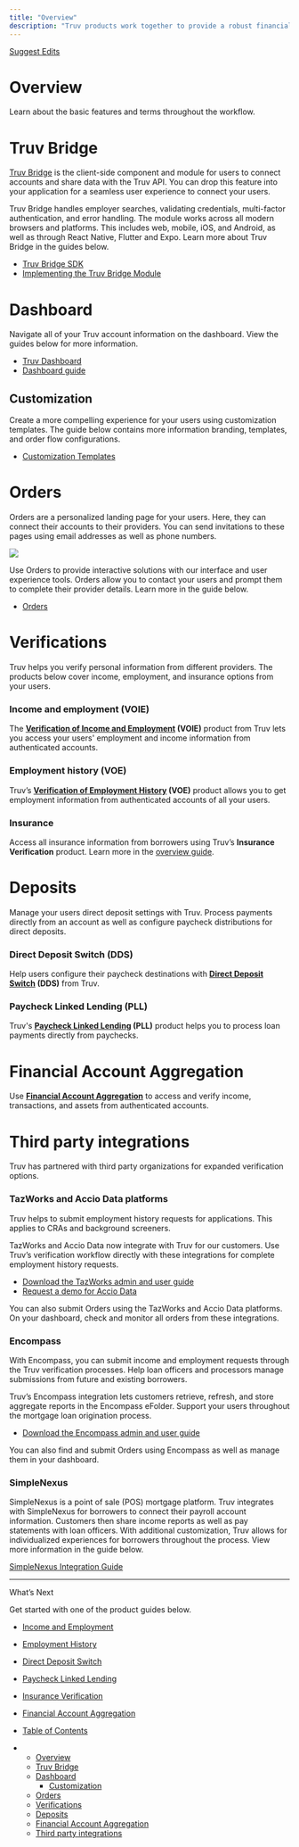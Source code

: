 ```yaml
---
title: "Overview"
description: "Truv products work together to provide a robust financial experience for your users."
---
```


[Suggest Edits](/edit/basics)

# Overview

Learn about the basic features and terms throughout the workflow.

# Truv Bridge

[Truv Bridge](/docs/truv-bridge) is the client-side component and module for users to connect accounts and share data with the Truv API. You can drop this feature into your application for a seamless user experience to connect your users.

Truv Bridge handles employer searches, validating credentials, multi-factor authentication, and error handling. The module works across all modern browsers and platforms. This includes web, mobile, iOS, and Android, as well as through React Native, Flutter and Expo. Learn more about Truv Bridge in the guides below.

* [Truv Bridge SDK](/docs/bridge-home)
* [Implementing the Truv Bridge Module](/docs/bridge-implementation)

# Dashboard

Navigate all of your Truv account information on the dashboard. View the guides below for more information.

* [Truv Dashboard](https://dashboard.truv.com/app/home)
* [Dashboard guide](/docs/dashboard)

## Customization

Create a more compelling experience for your users using customization templates. The guide below contains more information branding, templates, and order flow configurations.

* [Customization Templates](/docs/customization-templates)

# Orders

Orders are a personalized landing page for your users. Here, they can connect their accounts to their providers. You can send invitations to these pages using email addresses as well as phone numbers.

![](/images/docs/fa1b10e-image_29.png)

Use Orders to provide interactive solutions with our interface and user experience tools. Orders allow you to contact your users and prompt them to complete their provider details. Learn more in the guide below.

* [Orders](/docs/orders-guide)

# Verifications

Truv helps you verify personal information from different providers. The products below cover income, employment, and insurance options from your users.

### Income and employment (VOIE)

The **[Verification of Income and Employment](/docs/income-and-employment) (VOIE)** product from Truv lets you access your users' employment and income information from authenticated accounts.

### Employment history (VOE)

Truv’s **[Verification of Employment History](/docs/employment-history) (VOE)** product allows you to get employment information from authenticated accounts of all your users.

### Insurance

Access all insurance information from borrowers using Truv’s **Insurance Verification** product. Learn more in the [overview guide](/docs/insurance-verification).

# Deposits

Manage your users direct deposit settings with Truv. Process payments directly from an account as well as configure paycheck distributions for direct deposits.

### Direct Deposit Switch (DDS)

Help users configure their paycheck destinations with **[Direct Deposit Switch](/docs/direct-deposit-switch) (DDS)** from Truv.

### Paycheck Linked Lending (PLL)

Truv's **[Paycheck Linked Lending](/docs/paycheck-linked-loans) (PLL)** product helps you to process loan payments directly from paychecks.

# Financial Account Aggregation

Use **[Financial Account Aggregation](/docs/bank-aggregation)** to access and verify income, transactions, and assets from authenticated accounts.

# Third party integrations

Truv has partnered with third party organizations for expanded verification options.

### TazWorks and Accio Data platforms

Truv helps to submit employment history requests for applications. This applies to CRAs and background screeners.

TazWorks and Accio Data now integrate with Truv for our customers. Use Truv’s verification workflow directly with these integrations for complete employment history requests.

* [Download the TazWorks admin and user guide](https://19933594.fs1.hubspotusercontent-na1.net/hubfs/19933594/User%20guides/TazWorks%20-%20Truv%20User%20Guide.pdf)
* [Request a demo for Accio Data](https://truv.com/request-a-demo/)

You can also submit Orders using the TazWorks and Accio Data platforms. On your dashboard, check and monitor all orders from these integrations.

### Encompass

With Encompass, you can submit income and employment requests through the Truv verification processes. Help loan officers and processors manage submissions from future and existing borrowers.

Truv’s Encompass integration lets customers retrieve, refresh, and store aggregate reports in the Encompass eFolder. Support your users throughout the mortgage loan origination process.

* [Download the Encompass admin and user guide](https://19933594.fs1.hubspotusercontent-na1.net/hubfs/19933594/User%20guides/Truv_Encompass%20User%20Guide.pdf)

You can also find and submit Orders using Encompass as well as manage them in your dashboard.

### SimpleNexus

SimpleNexus is a point of sale (POS) mortgage platform. Truv integrates with SimpleNexus for borrowers to connect their payroll account information. Customers then share income reports as well as pay statements with loan officers. With additional customization, Truv allows for individualized experiences for borrowers throughout the process. View more information in the guide below.

[SimpleNexus Integration Guide](/docs/simplenexus-notiifcations-workflow-integration-guide)

***

What’s Next

Get started with one of the product guides below.

* [Income and Employment](/docs/income-and-employment)
* [Employment History](/docs/employment-history)
* [Direct Deposit Switch](/docs/direct-deposit-switch)
* [Paycheck Linked Lending](/docs/paycheck-linked-loans)
* [Insurance Verification](/docs/insurance-verification)
* [Financial Account Aggregation](/docs/bank-aggregation)

* [Table of Contents](#)

* * [Overview](#overview)
  * [Truv Bridge](#truv-bridge)
  * [Dashboard](#dashboard)
    * [Customization](#customization)
  * [Orders](#orders)
  * [Verifications](#verifications)
  * [Deposits](#deposits)
  * [Financial Account Aggregation](#financial-account-aggregation)
  * [Third party integrations](#third-party-integrations)
